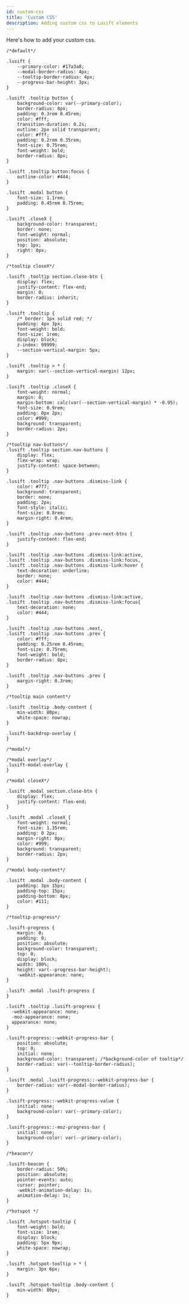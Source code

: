 ```yaml
---
id: custom-css
title: 'Custom CSS'
description: Adding custom css to Lusift elements
---
```


Here's how to add your *custom* css.

```
/*default*/

.lusift {
    --primary-color: #17a3a8;
    --modal-border-radius: 4px;
    --tooltip-border-radius: 4px;
    --progress-bar-height: 3px;
}

.lusift .tooltip button {
    background-color: var(--primary-color);
    border-radius: 8px;
    padding: 0.3rem 0.45rem;
    color: #fff;
    transition-duration: 0.2s;
    outline: 2px solid transparent;
    color: #fff;
    padding: 0.2rem 0.35rem;
    font-size: 0.75rem;
    font-weight: bold;
    border-radius: 8px;
}

.lusift .tooltip button:focus {
    outline-color: #444;
}

.lusift .modal button {
    font-size: 1.1rem;
    padding: 0.45rem 0.75rem;
}

.lusift .closeX {
    background-color: transparent;
    border: none;
    font-weight: normal;
    position: absolute;
    top: 1px;
    right: 0px;
}

/*tooltip closeX*/

.lusift .tooltip section.close-btn {
    display: flex;
    justify-content: flex-end;
    margin: 0;
    border-radius: inherit;
}

.lusift .tooltip {
    /* border: 1px solid red; */
    padding: 4px 3px;
    font-weight: bold;
    font-size: 1rem;
    display: block;
    z-index: 99999;
    --section-vertical-margin: 5px;
}

.lusift .tooltip > * {
    margin: var(--section-vertical-margin) 12px;
}

.lusift .tooltip .closeX {
    font-weight: normal;
    margin: 0;
    margin-bottom: calc(var(--section-vertical-margin) * -0.95);
    font-size: 0.9rem;
    padding: 0px 2px;
    color: #999;
    background: transparent;
    border-radius: 2px;
}

/*tooltip nav-buttons*/
.lusift .tooltip section.nav-buttons {
    display: flex;
    flex-wrap: wrap;
    justify-content: space-between;
}

.lusift .tooltip .nav-buttons .dismiss-link {
    color: #777;
    background: transparent;
    border: none;
    padding: 2px;
    font-style: italic;
    font-size: 0.8rem;
    margin-right: 0.4rem;
}

.lusift .tooltip .nav-buttons .prev-next-btns {
    justify-content: flex-end;
}

.lusift .tooltip .nav-buttons .dismiss-link:active,
.lusift .tooltip .nav-buttons .dismiss-link:focus,
.lusift .tooltip .nav-buttons .dismiss-link:hover {
    text-decoration: underline;
    border: none;
    color: #444;
}

.lusift .tooltip .nav-buttons .dismiss-link:active,
.lusift .tooltip .nav-buttons .dismiss-link:focus{
    text-decoration: none;
    color: #444;
}

.lusift .tooltip .nav-buttons .next,
.lusift .tooltip .nav-buttons .prev {
    color: #fff;
    padding: 0.25rem 0.45rem;
    font-size: 0.75rem;
    font-weight: bold;
    border-radius: 8px;
}

.lusift .tooltip .nav-buttons .prev {
    margin-right: 0.3rem;
}

/*tooltip main content*/

.lusift .tooltip .body-content {
    min-width: 80px;
    white-space: nowrap;
}

.lusift-backdrop-overlay {
}

/*modal*/

/*modal overlay*/
.lusift-modal-overlay {
}

/*modal closeX*/

.lusift .modal section.close-btn {
    display: flex;
    justify-content: flex-end;
}

.lusift .modal .closeX {
    font-weight: normal;
    font-size: 1.35rem;
    padding: 0 2px;
    margin-right: 0px;
    color: #999;
    background: transparent;
    border-radius: 2px;
}

/*modal body-content*/

.lusift .modal .body-content {
    padding: 3px 15px;
    padding-top: 15px;
    padding-bottom: 8px;
    color: #111;
}

/*tooltip-progress*/

.lusift-progress {
    margin: 0;
    padding: 0;
    position: absolute;
    background-color: transparent;
    top: 0;
    display: block;
    width: 100%;
    height: var(--progress-bar-height);
    -webkit-appearance: none;
}

.lusift .modal .lusift-progress {
}

.lusift .tooltip .lusift-progress {
  -webkit-appearance: none;
  -moz-appearance: none;
  appearance: none;
}

.lusift-progress::-webkit-progress-bar {
    position: absolute;
    top: 0;
    initial: none;
    background-color: transparent; /*background-color of tooltip*/
    border-radius: var(--tooltip-border-radius);
}

.lusift .modal .lusift-progress::-webkit-progress-bar {
    border-radius: var(--modal-border-radius);
}

.lusift-progress::-webkit-progress-value {
    initial: none;
    background-color: var(--primary-color);
}

.lusift-progress::-moz-progress-bar {
    initial: none;
    background-color: var(--primary-color);
}

/*beacon*/

.lusift-beacon {
    border-radius: 50%;
    position: absolute;
    pointer-events: auto;
    cursor: pointer;
    -webkit-animation-delay: 1s;
    animation-delay: 1s;
}

/*hotspot */

.lusift .hotspot-tooltip {
    font-weight: bold;
    font-size: 1rem;
    display: block;
    padding: 5px 9px;
    white-space: nowrap;
}

.lusift .hotspot-tooltip > * {
    margin: 3px 6px;
}

.lusift .hotspot-tooltip .body-content {
    min-width: 80px;
}

```

